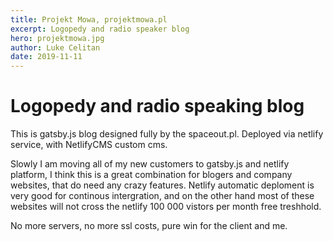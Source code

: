 ```yaml
---
title: Projekt Mowa, projektmowa.pl
excerpt: Logopedy and radio speaker blog
hero: projektmowa.jpg
author: Luke Celitan
date: 2019-11-11
---
```



# Logopedy and radio speaking blog

This is gatsby.js blog designed fully by the spaceout.pl. Deployed via netlify service, with NetlifyCMS custom cms.

Slowly I am moving all of my new customers to gatsby.js and netlify platform, I think this is a great combination for blogers and company websites, that do need any crazy features. Netlify automatic deploment is very good for continous intergration, and on the other hand most of these websites will not cross the netlify 100 000 vistors per month free treshhold. 

No more servers, no more ssl costs, pure win for the client and me.





